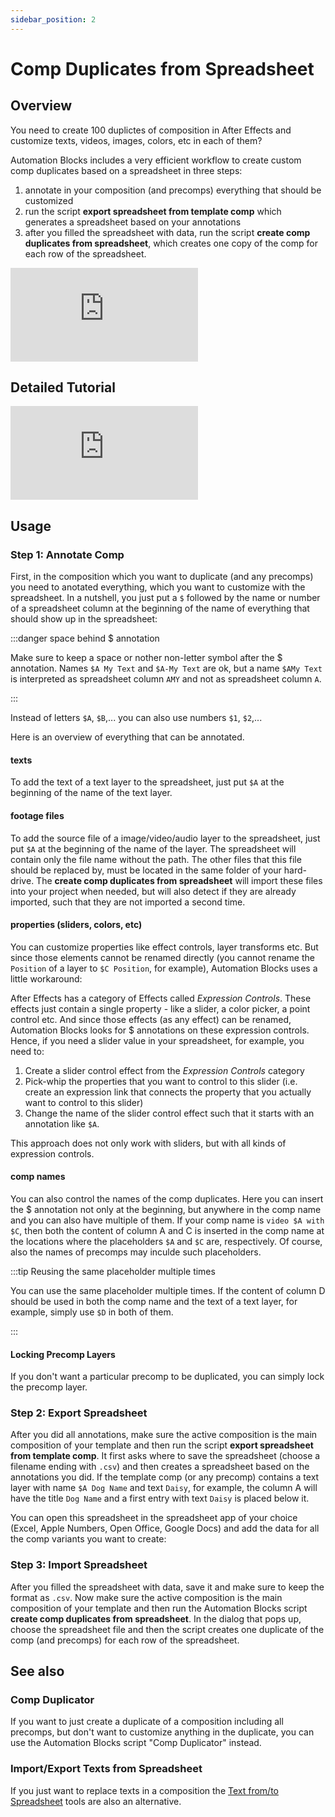 ```yaml
---
sidebar_position: 2
---
```



# Comp Duplicates from Spreadsheet

## Overview

<RetinaImg src="/img/tools-ae/compSpreadsheetWorkflowTitle.png" alt=""/>

 You need to create 100 duplictes of composition in After Effects and customize texts, videos, images, colors, etc in each of them?

 Automation Blocks includes a very efficient workflow to create custom comp duplicates based on a spreadsheet in three steps:

 1. annotate in your composition (and precomps) everything that should be customized
 2. run the script **export spreadsheet from template comp** which generates a spreadsheet based on your annotations
 3. after you filled the spreadsheet with data, run the script **create comp duplicates from spreadsheet**, which creates one copy of the comp for each row of the spreadsheet.

<div class="video-container"><iframe src="https://www.youtube.com/embed/5vXEFkFKjq4?rel=0"  frameborder="0" allowfullscreen="allowfullscreen"></iframe>
</div>

## Detailed Tutorial
<div class="video-container"><iframe src="https://www.youtube.com/embed/Is0qnQtpIb4?rel=0"  frameborder="0" allowfullscreen="allowfullscreen"></iframe>
</div>

## Usage

### Step 1: Annotate Comp

First, in the composition which you want to duplicate (and any precomps) you need to anotated everything, which you want to customize with the spreadsheet. In a nutshell, you just put a `$` followed by the name or number of a spreadsheet column at the beginning of the name of everything that should show up in the spreadsheet:

<RetinaImg src="/img/tools-ae/compSpreadsheetWorkflowAnnotations.png" alt="Annotate Ae Comp for Spreadsheet Export"/>

:::danger space behind $ annotation

Make sure to keep a space or nother non-letter symbol after the $ annotation.
Names `$A My Text` and `$A-My Text` are ok, but a name `$AMy Text` is interpreted as spreadsheet column `AMY` and not as spreadsheet column `A`.

:::

Instead of letters `$A`, `$B`,... you can also use numbers `$1`, `$2`,...

Here is an overview of everything that can be annotated.

#### texts

To add the text of a text layer to the spreadsheet, just put `$A` at the beginning of the name of the text layer.

#### footage files

To add the source file of a image/video/audio layer to the spreadsheet, just put `$A` at the beginning of the name of the layer.
The spreadsheet will contain only the file name without the path. The other files that this file should be replaced by, must be located in the same folder of your hard-drive. The **create comp duplicates from spreadsheet** will import these files into your project when needed, but will also detect if they are already imported, such that they are not imported a second time.

#### properties (sliders, colors, etc)

You can customize properties like effect controls, layer transforms etc. But since those elements cannot be renamed directly (you cannot rename the `Position` of a layer to `$C Position`, for example), Automation Blocks uses a little workaround:

After Effects has a category of Effects called *Expression Controls*. These effects just contain a single property - like a slider, a color picker, a point control etc. And since those effects (as any effect) can be renamed, Automation Blocks looks for $ annotations on these expression controls. Hence, if you need a slider value in your spreadsheet, for example, you need to: 

1. Create a slider control effect from the *Expression Controls* category
2. Pick-whip the properties that you want to control to this slider (i.e. create an expression link that connects the property that you actually want to control to this slider)
3. Change the name of the slider control effect such that it starts with an annotation like  `$A`.

This approach does not only work with sliders, but with all kinds of expression controls.
#### comp names

You can also control the names of the comp duplicates. Here you can insert the $ annotation not only at the beginning, but anywhere in the comp name and you can also have multiple of them. If your comp name is `video $A with $C`, then both the content of column A and C is inserted in the comp name at the locations where the placeholders `$A` and `$C` are, respectively.
Of course, also the names of precomps may inculde such placeholders.


:::tip Reusing the same placeholder multiple times

You can use the same placeholder multiple times. If the content of column D should be used in both the comp name and the text of a text layer, for example, simply use `$D` in both of them.

:::


#### Locking Precomp Layers

If you don't want a particular precomp to be duplicated, you can simply lock the precomp layer.

### Step 2: Export Spreadsheet

After you did all annotations, make sure the  active composition is the main composition of your template and then run the script **export spreadsheet from template comp**. It first asks where to save the spreadsheet (choose a filename ending with `.csv`) and then creates a spreadsheet based on the annotations you did. If the template comp (or any precomp) contains a text layer with name `$A Dog Name` and text `Daisy`, for example, the column A will have the title `Dog Name` and a first entry with text `Daisy` is placed below it. 

<RetinaImg src="/img/tools-ae/compSpreadsheetWorkflowSpreadsheetEmpty.png" alt="Spreadsheet created by 'export spreadsheet from template comp'"/>

You can open this spreadsheet in the spreadsheet app of your choice (Excel, Apple Numbers, Open Office, Google Docs) and add the data for all the comp variants you want to create:

<RetinaImg src="/img/tools-ae/compSpreadsheetWorkflowSpreadsheetFilled.png" alt="Spreadsheet created by 'spreadsheet with data for all comps'"/>

### Step 3: Import Spreadsheet 

After you filled the spreadsheet with data, save it and make sure to keep the format as `.csv`.
Now make sure the active composition is the main composition of your template and then run the Automation Blocks script **create comp duplicates from spreadsheet**. In the dialog that pops up, choose the spreadsheet file and then the script creates one duplicate of the comp (and precomps) for each row of the spreadsheet.

## See also

### Comp Duplicator

If you want to just create a duplicate of a composition including all precomps, but don't want to customize anything in the duplicate, you can use the Automation Blocks script "Comp Duplicator" instead.

### Import/Export Texts from Spreadsheet

If you just want to replace texts in a composition the [Text from/to Spreadsheet](textFromToSpreadsheet) tools are also an alternative.
